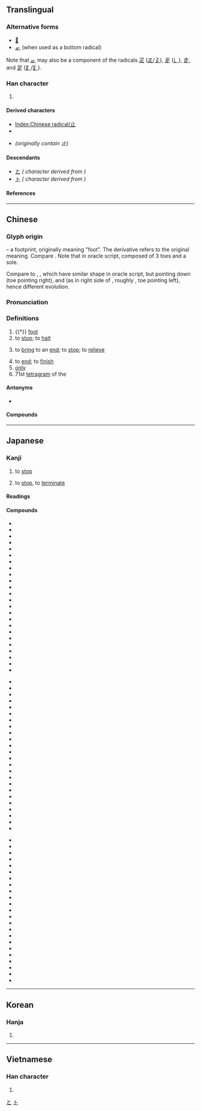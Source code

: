 {{also|只|足|𝍌}}
{{character info/new}}
==Translingual==
{{stroke order|type=animate}}

===Alternative forms===
* [[𣥂]]
* [[龰]] (when used as a bottom radical)

Note that [[龰]] may also be a component of the radicals [[疋]] ([[𤴓]]/[[𤴔]]), [[辵]] ([[辶]]), [[走]], and [[足]] ([[⻊]]/[[𧾷]]).

===Han character===
{{Han char|rn=77|rad=止|as=00|sn=4|four=21100|canj=YLM|ids=⿱⿰丨⺊一,⿻上丨,⿻⺊丄}}

# {{mul-kangxi radical-def}}

====Derived characters====
* [[Index:Chinese radical/止]]
* {{l|mul|[[阯]], [[𠯽]], [[址]], [[扯]], [[沚]], [[杫]], [[祉]], [[砋]], [[耻]], [[趾]], [[訨]]([[𫟞]]), [[頉]], [[企]], [[芷]], [[齒]]([[齿]]), [[凪]]}}
* {{l|mul|[[之]], [[足]]}} ''(originally contain 止)''

====Descendants====
* [[と]] ''({{w|Hiragana}} character derived from {{w|Man'yōgana}})''
* [[ト]] ''({{w|Katakana}} character derived from {{w|Man'yōgana}})''

====References====
{{Han ref|kx=0573.240|dkj=16253|dj=0961.230|hdz=21435.030|uh=6B62}}

[[Category:Han characters from which hiragana were derived|と]]
[[Category:Han characters from which katakana were derived|ト]]

----

==Chinese==
{{zh-forms}}

===Glyph origin===
{{Han etyl}}
{{liushu|p}} – a footprint, originally meaning "foot". The derivative {{och-l|趾}} refers to the original meaning. Compare {{zh-l|*手|hand}}. Note that in oracle script, composed of 3 toes and a sole.

Compare to {{zh-l|*夊}}, {{zh-l|*夂}}, which have similar shape in oracle script, but pointing down (toe pointing right), and {{zh-l|*𡕒}} (as in right side of {{zh-l|*舛}}, roughly {{zh-l|*ヰ}}, toe pointing left), hence different evolution.

===Pronunciation===
{{zh-pron
|m=zhǐ
|m-s=
|c=zi2
|c-t=
|g=
|h=pfs=chí
|j=
|mb=cǐ
|md=
|mn=chí
|mn-t=zi2
|w=
|x=
|mc=y
|oc=y
|cat=n,v,adv
}}

===Definitions===
{{zh-hanzi}}

# {{†}} [[foot]]
# to [[stop]]; to [[halt]]
#: {{zh-x|休止|to stop}}
# to [[bring]] to an [[end]]; to [[stop]]; to [[relieve]]
#: {{zh-x|止癢|to '''stop''' itching (irritation)}}
# to [[end]]; to [[finish]]
# [[only]]
# 71st [[tetragram]] of the {{w|Taixuanjing}}

====Antonyms====
* {{sense|stop}} {{zh-l|始}}

====Compounds====
{{zh-der|大家舉止|令行禁止|以戰止戰|官止神行|動止|居止|心如止水|妨止|廢止|不止|制止|勸止|以殺止殺|嘆為觀止|中止|休止符|古文觀止|喝止|學無止境|何止|休止|底止|吉祥止止|以湯止沸|停止|仰止|止痛藥|止戈為武|止宿|止遏|止痛|扇火止沸|流行坎止|止詞|欲言又止|揚湯止沸|淺嘗輒止|止殺|截止|止暴禁非|止兌|止渴飲鴆|抽薪止沸|淺嘗則止|止息|投止|止戈散馬|戾止|止水|掛失止付|止癢|止惡揚善|漫無止境|無止境|歎為觀止|戛然而止|知足知止|沒行止|止酒|禁止|止戈|止血法|抑止|止亂|知止|生津止渴|止足之分|止於至善|歸止|明德止善|死而後止|無行止|為止|永無止境|止謗|止渴|止泊|止血劑|止嘔|止步|摩訶止觀|止觀|戢止|汐止|止持戒|止住|止頓|止談風月|止血點|止血帶|止血|止渴思梅|止戰|止戈興仁|止咳|止付|止不住|棲止|望門投止|望梅止渴|暫止|投膏止火|止境|舉止言語|遮止|高山仰止|言行舉止|舉止風流|進止|言談舉止|蠅止|舉止閑冶|終止|舉止失措|舉止大方|阻止|規行矩止|舉止嫻雅|縱風止燎|舉止不凡|鳳止高梧|高軒蒞止|說梅止渴|行止|舉止高雅|防止|豈止|舉止|補氣止血|遏止|舉止言談|靜止|適可而止|觀止|覯止|點到為止|蒞止|舉止形容|飲鴆止渴}}

{{zh-cat|Elementary}}

----

==Japanese==

===Kanji===
{{ja-kanji|grade=2|rs=止00}}

# {{sense|とめる}} to [[stop]]
# {{sense|やめる}} to [[stop]], to [[terminate]]

====Readings====
{{ja-readings
|goon=し
|kanon=し
|kun=と-まる, と-める, とど-まる, とど-める, や-む, や-める, あし-
}}

====Compounds====
{{top3}}
* {{ja-r|遏止|あっし}}
* {{ja-r|一乗止観院|いちじょうしかんいん}}
* {{ja-r|駅止|えきどめ}}
* {{ja-r|襟止|えりどめ}}
* {{ja-r|依止|えじ}}
* {{ja-r|乎古止点|おことてん}}
* {{ja-r|核抑止|かくよくし}}
* {{ja-r|鎌止|かまどめ}}
* {{ja-r|川止|かわどめ}}
* {{ja-r|諫止|かんし}}
* {{ja-r|客止|きゃくどめ}}
* {{ja-r|休止|きゅうし}}
* {{ja-r|競業避止|きゅうぎょうひし}}
* {{ja-r|拒止|きょし}}
* {{ja-r|挙止|きょし}}
* {{ja-r|禁止|きんし}}
* {{ja-r|鞍作止利|くらつくりのとり}}
* {{ja-r|車止|くるまどめ}}
* {{ja-r|止観|しかん}}
* {{ja-r|止観業|しかんごう}}
* {{ja-r|止汗剤|しかんざい}}
* {{ja-r|止観十乗|しかんじゅうじょう}}
* {{ja-r|止血|しけつ}}
* {{ja-r|止止不須説|ししふしゅせつ}}
{{mid3}}
* {{ja-r|止瀉剤|ししゃざい}}
* {{ja-r|止宿|ししゅく}}
* {{ja-r|止水|しすい}}
* {{ja-r|止痛|しつう}}
* {{ja-r|車輪止|しゃりんどめ}}
* {{ja-r|臭気止|しゅうきどめ}}
* {{ja-r|終止|しゅうし}}
* {{ja-r|笑止|しょうし}}
* {{ja-r|止揚|しよう}}
* {{ja-r|止痢剤|しりざい}}
* {{ja-r|真言止観|しんごんしかん}}
* {{ja-r|進止|しんし}}
* {{ja-r|止住|しじゅう}}
* {{ja-r|止動方角|しどうほうがく}}
* {{ja-r|制止|せいし}}
* {{ja-r|静止|せいし}}
* {{ja-r|咳止|せきどめ}}
* {{ja-r|沮止|そし}}
* {{ja-r|阻止|そし}}
* {{ja-r|体言止|たいげんどめ}}
* {{ja-r|中止|ちゅうし}}
* {{ja-r|丁丁発止|ちょうちょうはっし}}
* {{ja-r|血止|ちどめ}}
* {{ja-r|停止|ていし}}
{{mid3}}
* {{ja-r|底止|ていし}}
* {{ja-r|天台止観|てんだいしかん}}
* {{ja-r|止木|とめぎ}}
* {{ja-r|止句|とめく}}
* {{ja-r|止相場|とめそうば}}
* {{ja-r|止針|とめばり}}
* {{ja-r|止偏|とめへん}}
* {{ja-r|止弁|そめべん}}
* {{ja-r|廃止|はいし}}
* {{ja-r|波止場|はとば}}
* {{ja-r|船止|ふなどめ}}
* {{ja-r|閉止|へいし}}
* {{ja-r|摩訶止観|まかしかん}}
* {{ja-r|明鏡止水|めいきょうしすい}}
* {{ja-r|黙止|もくし}}
* {{ja-r|山止|やまどめ}}
* {{ja-r|雪止|ゆきどめ}}
* {{ja-r|容止|ようし}}
* {{ja-r|抑止|よくし}}
* {{ja-r|乎古止点|おことてん}}
* {{ja-r|魚鳥止|ぎょうちょうどめ}}
* {{ja-r|動止|どうし}}
* {{ja-r|防止|ぼうし}}
{{bottom}}

----

==Korean==

===Hanja===
{{ko-hanja|hangeul=지|eumhun=[[그치다|그칠]]|rv=ji|mr=chi|y=ci}}

# {{defn|lang=ko|sort=止00}}

----

==Vietnamese==

===Han character===
{{vi-hantu|[[chỉ]]|rs=止00}}

# {{defn|lang=vi|sort=止00}}

[[Category:CJKV radicals| ]]